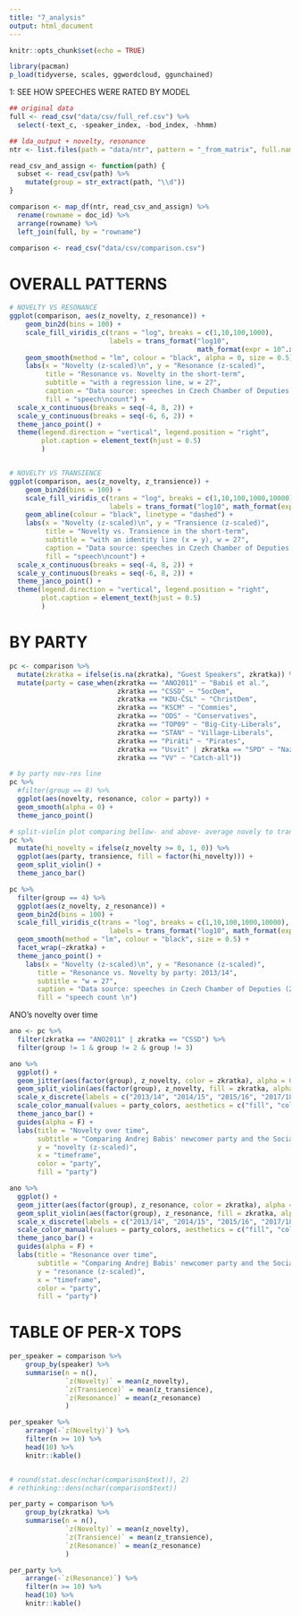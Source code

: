 ```yaml
---
title: "7_analysis"
output: html_document
---
```


```r
knitr::opts_chunk$set(echo = TRUE)

library(pacman)
p_load(tidyverse, scales, ggwordcloud, ggunchained)
```


1: SEE HOW SPEECHES WERE RATED BY MODEL

```r
## original data
full <- read_csv("data/csv/full_ref.csv") %>%
  select(-text_c, -speaker_index, -bod_index, -hhmm)

## lda_output + novelty, resonance
ntr <- list.files(path = "data/ntr", pattern = "_from_matrix", full.names = T)

read_csv_and_assign <- function(path) {
  subset <- read_csv(path) %>%
    mutate(group = str_extract(path, "\\d"))
}

comparison <- map_df(ntr, read_csv_and_assign) %>%
  rename(rowname = doc_id) %>%
  arrange(rowname) %>%
  left_join(full, by = "rowname")

comparison <- read_csv("data/csv/comparison.csv")

```

# OVERALL PATTERNS
```r
# NOVELTY VS RESONANCE
ggplot(comparison, aes(z_novelty, z_resonance)) +
    geom_bin2d(bins = 100) +
    scale_fill_viridis_c(trans = "log", breaks = c(1,10,100,1000),
                         labels = trans_format("log10", 
                                               math_format(expr = 10^.x, format = force))) +
    geom_smooth(method = "lm", colour = "black", alpha = 0, size = 0.5) +
    labs(x = "Novelty (z-scaled)\n", y = "Resonance (z-scaled)", 
         title = "Resonance vs. Novelty in the short-term",
         subtitle = "with a regression line, w = 27",
         caption = "Data source: speeches in Czech Chamber of Deputies (2010-2019)",
         fill = "speech\ncount") +
  scale_x_continuous(breaks = seq(-4, 8, 2)) +
  scale_y_continuous(breaks = seq(-6, 6, 2)) +
  theme_janco_point() +
  theme(legend.direction = "vertical", legend.position = "right",
        plot.caption = element_text(hjust = 0.5)
        )


# NOVELTY VS TRANSIENCE
ggplot(comparison, aes(z_novelty, z_transience)) +
    geom_bin2d(bins = 100) +
    scale_fill_viridis_c(trans = "log", breaks = c(1,10,100,1000,10000),
                         labels = trans_format("log10", math_format(expr = 10^.x, format = force))) +
    geom_abline(colour = "black", linetype = "dashed") +
    labs(x = "Novelty (z-scaled)\n", y = "Transience (z-scaled)", 
         title = "Novelty vs. Transience in the short-term",
         subtitle = "with an identity line (x = y), w = 27",
         caption = "Data source: speeches in Czech Chamber of Deputies (2010-2019)",
         fill = "speech\ncount") +
  scale_x_continuous(breaks = seq(-4, 8, 2)) +
  scale_y_continuous(breaks = seq(-6, 8, 2)) +
  theme_janco_point() +
  theme(legend.direction = "vertical", legend.position = "right",
        plot.caption = element_text(hjust = 0.5)
        )
```

# BY PARTY
```r
pc <- comparison %>%
  mutate(zkratka = ifelse(is.na(zkratka), "Guest Speakers", zkratka)) %>%
  mutate(party = case_when(zkratka == "ANO2011" ~ "Babiš et al.",
                           zkratka == "CSSD" ~ "SocDem",
                           zkratka == "KDU-ČSL" ~ "ChristDem",
                           zkratka == "KSCM" ~ "Commies",
                           zkratka == "ODS" ~ "Conservatives",
                           zkratka == "TOP09" ~ "Big-City-Liberals",
                           zkratka == "STAN" ~ "Village-Liberals",
                           zkratka == "Piráti" ~ "Pirates",
                           zkratka == "Usvit" | zkratka == "SPD" ~ "Nazis",
                           zkratka == "VV" ~ "Catch-all"))

# by party nov-res line
pc %>%
  #filter(group == 8) %>%
  ggplot(aes(novelty, resonance, color = party)) +
  geom_smooth(alpha = 0) +
  theme_janco_point()

# split-violin plot comparing bellow- and above- average novely to transience across parties
pc %>%
  mutate(hi_novelty = ifelse(z_novelty >= 0, 1, 0)) %>%
  ggplot(aes(party, transience, fill = factor(hi_novelty))) +
  geom_split_violin() +
  theme_janco_bar()

pc %>%
  filter(group == 4) %>%
  ggplot(aes(z_novelty, z_resonance)) +
  geom_bin2d(bins = 100) +
  scale_fill_viridis_c(trans = "log", breaks = c(1,10,100,1000,10000),
                         labels = trans_format("log10", math_format(expr = 10^.x, format = force))) +
  geom_smooth(method = "lm", colour = "black", size = 0.5) +
  facet_wrap(~zkratka) +
  theme_janco_point() +
    labs(x = "Novelty (z-scaled)\n", y = "Resonance (z-scaled)", 
       title = "Resonance vs. Novelty by party: 2013/14",
       subtitle = "w = 27",
       caption = "Data source: speeches in Czech Chamber of Deputies (2013-2014)",
       fill = "speech count \n")
```

ANO's novelty over time
```r
ano <- pc %>%
  filter(zkratka == "ANO2011" | zkratka == "CSSD") %>%
  filter(group != 1 & group != 2 & group != 3)

ano %>%
  ggplot() +
  geom_jitter(aes(factor(group), z_novelty, color = zkratka), alpha = 0.01, position = position_jitterdodge()) +
  geom_split_violin(aes(factor(group), z_novelty, fill = zkratka, alpha = 0.8)) +
  scale_x_discrete(labels = c("2013/14", "2014/15", "2015/16", "2017/18", "2018/19")) +
  scale_color_manual(values = party_colors, aesthetics = c("fill", "color")) +
  theme_janco_bar() +
  guides(alpha = F) +
  labs(title = "Novelty over time",
       subtitle = "Comparing Andrej Babis' newcomer party and the Social Democrats, w = 27",
       y = "novelty (z-scaled)",
       x = "timeframe",
       color = "party",
       fill = "party")

ano %>%
  ggplot() +
  geom_jitter(aes(factor(group), z_resonance, color = zkratka), alpha = 0.01, position = position_jitterdodge()) +
  geom_split_violin(aes(factor(group), z_resonance, fill = zkratka, alpha = 0.8)) +
  scale_x_discrete(labels = c("2013/14", "2014/15", "2015/16", "2017/18", "2018/19")) +
  scale_color_manual(values = party_colors, aesthetics = c("fill", "color")) +
  theme_janco_bar() +
  guides(alpha = F) +
  labs(title = "Resonance over time",
       subtitle = "Comparing Andrej Babis' newcomer party and the Social Democrats, w = 27",
       y = "resonance (z-scaled)",
       x = "timeframe",
       color = "party",
       fill = "party")
```



# TABLE OF PER-X TOPS
```r
per_speaker = comparison %>%
    group_by(speaker) %>%
    summarise(n = n(),
              `z(Novelty)` = mean(z_novelty),
              `z(Transience)` = mean(z_transience),
              `z(Resonance)` = mean(z_resonance)
              )

per_speaker %>%
    arrange(-`z(Novelty)`) %>%
    filter(n >= 10) %>%
    head(10) %>%
    knitr::kable()


# round(stat.desc(nchar(comparison$text)), 2)
# rethinking::dens(nchar(comparison$text))

```

```r
per_party = comparison %>%
    group_by(zkratka) %>%
    summarise(n = n(),
              `z(Novelty)` = mean(z_novelty),
              `z(Transience)` = mean(z_transience),
              `z(Resonance)` = mean(z_resonance)
              )

per_party %>%
    arrange(-`z(Resonance)`) %>%
    filter(n >= 10) %>%
    head(10) %>%
    knitr::kable()

```

